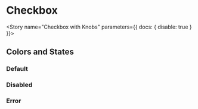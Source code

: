 

<Meta component={Checkbox} title="Components/Molecules/Form Controls/Checkbox"/>

# Checkbox
<Description of={Checkbox} />
<ArgsTable of={Checkbox}/>

<Story name="Checkbox with Knobs" parameters={{ docs: { disable: true } }}>
  <form id="formKnobs">
    <Checkbox
      checked={boolean('checked', false )}
      className={text('className', '')}
      disabled={boolean('disabled', false)}
      errorMsg={text('errorMsg', '')}
      formId={text('formId', 'formKnobs')}
      handleClick={action('`Checkbox with Knobs` onClick event triggered.')}
      label={text('label', 'Accept Terms and Conditions')}
      name={text('name', 'termsAndConditions')}
      value={text('value', 'accepted')}
    />
  </form>
</Story>

## Colors and States

### Default
<Canvas>
  <Story name="Default">
    <Checkbox
      label="I am standard checkbox"
      name="default"
      value={true}
    />
  </Story>
</Canvas>

### Disabled
<Canvas>
  <Story name="Disabled">
    <Checkbox
      label="I am a disabled checkbox"
      name="disabled"
      value={true}
    />
  </Story>
</Canvas>

### Error
<Canvas>
  <Story name="Error">
    <Checkbox
      errorMsg="There is an error message."
      label="This is a checkbox with an error"
      name="error"
      value={true}
    />
  </Story>
</Canvas>
